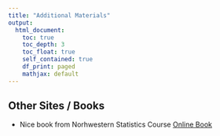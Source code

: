 ```yaml
---
title: "Additional Materials"
output: 
  html_document:
    toc: true
    toc_depth: 3
    toc_float: true
    self_contained: true
    df_print: paged
    mathjax: default
---
```


## **Other Sites / Books**

- Nice book from Norhwestern Statistics Course [Online Book](https://nulib.github.io/moderndive_book/index.html)